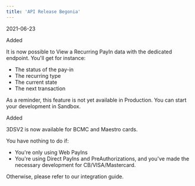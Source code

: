 ```yaml
---  
title: 'API Release Begonia'  
---  
```

<span class="date">2021-06-23</span>  
  
  
<div class="pill pill-green">Added</div>  
  

It is now possible to View a Recurring PayIn data with the dedicated endpoint. You'll get for instance:  
- The status of the pay-in  
- The recurring type  
- The current state  
- The next transaction  

As a reminder, this feature is not yet available in Production. You can start your development in Sandbox.  
<div class="pill pill-green">Added</div>  
  

3DSV2 is now available for BCMC and Maestro cards.  

You have nothing to do if:  
- You're only using Web PayIns  
- You're using Direct PayIns and PreAuthorizations, and you've made the necessary development for CB/VISA/Mastercard.  

Otherwise, please refer to our integration guide.